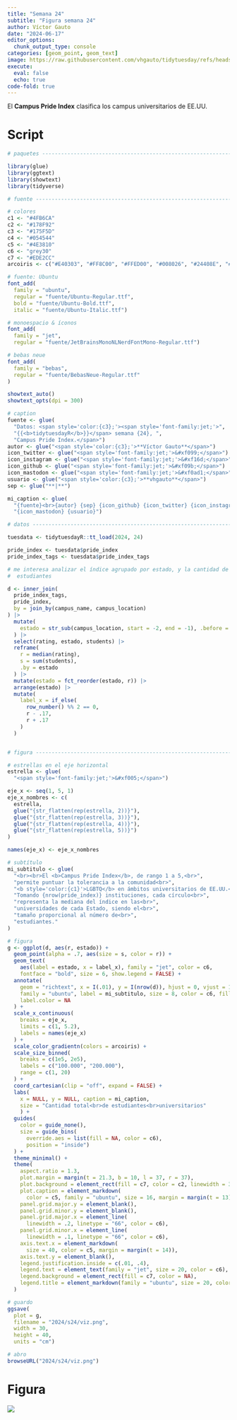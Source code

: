 ```yaml
---
title: "Semana 24"
subtitle: "Figura semana 24"
author: Víctor Gauto
date: "2024-06-17"
editor_options:
  chunk_output_type: console
categories: [geom_point, geom_text]
image: https://raw.githubusercontent.com/vhgauto/tidytuesday/refs/heads/main/2024/s24/viz.png
execute:
  eval: false
  echo: true
code-fold: true
---
```


El <b>Campus Pride Index</b> clasifica los campus universitarios de EE.UU.

# Script

```r

# paquetes ----------------------------------------------------------------

library(glue)
library(ggtext)
library(showtext)
library(tidyverse)

# fuente ------------------------------------------------------------------

# colores
c1 <- "#4FB6CA"
c2 <- "#178F92"
c3 <- "#175F5D"
c4 <- "#054544"
c5 <- "#4E3810"
c6 <- "grey30"
c7 <- "#EDE2CC"
arcoiris <- c("#E40303", "#FF8C00", "#FFED00", "#008026", "#24408E", "#732982")

# fuente: Ubuntu
font_add(
  family = "ubuntu", 
  regular = "fuente/Ubuntu-Regular.ttf",
  bold = "fuente/Ubuntu-Bold.ttf",
  italic = "fuente/Ubuntu-Italic.ttf")

# monoespacio & íconos
font_add(
  family = "jet", 
  regular = "fuente/JetBrainsMonoNLNerdFontMono-Regular.ttf")

# bebas neue
font_add(
  family = "bebas",
  regular = "fuente/BebasNeue-Regular.ttf"
)

showtext_auto()
showtext_opts(dpi = 300)

# caption
fuente <- glue(
  "Datos: <span style='color:{c3};'><span style='font-family:jet;'>",
  "{{<b>tidytuesdayR</b>}}</span> semana {24}, ",
  "Campus Pride Index.</span>")
autor <- glue("<span style='color:{c3};'>**Víctor Gauto**</span>")
icon_twitter <- glue("<span style='font-family:jet;'>&#xf099;</span>")
icon_instagram <- glue("<span style='font-family:jet;'>&#xf16d;</span>")
icon_github <- glue("<span style='font-family:jet;'>&#xf09b;</span>")
icon_mastodon <- glue("<span style='font-family:jet;'>&#xf0ad1;</span>")
usuario <- glue("<span style='color:{c3};'>**vhgauto**</span>")
sep <- glue("**|**")

mi_caption <- glue(
  "{fuente}<br>{autor} {sep} {icon_github} {icon_twitter} {icon_instagram} ",
  "{icon_mastodon} {usuario}")

# datos -------------------------------------------------------------------

tuesdata <- tidytuesdayR::tt_load(2024, 24)

pride_index <- tuesdata$pride_index
pride_index_tags <- tuesdata$pride_index_tags

# me interesa analizar el índice agrupado por estado, y la cantidad de
#  estudiantes

d <- inner_join(
  pride_index_tags,
  pride_index,
  by = join_by(campus_name, campus_location)
) |> 
  mutate(
    estado = str_sub(campus_location, start = -2, end = -1), .before = 2
  ) |> 
  select(rating, estado, students) |> 
  reframe(
    r = median(rating),
    s = sum(students),
    .by = estado
  ) |> 
  mutate(estado = fct_reorder(estado, r)) |> 
  arrange(estado) |> 
  mutate(
    label_x = if_else(
      row_number() %% 2 == 0,
      r - .17,
      r + .17
    )
  )


# figura ------------------------------------------------------------------

# estrellas en el eje horizontal
estrella <- glue(
  "<span style='font-family:jet;'>&#xf005;</span>")

eje_x <- seq(1, 5, 1)
eje_x_nombres <- c(
  estrella,
  glue("{str_flatten(rep(estrella, 2))}"),
  glue("{str_flatten(rep(estrella, 3))}"),
  glue("{str_flatten(rep(estrella, 4))}"),
  glue("{str_flatten(rep(estrella, 5))}")
)

names(eje_x) <- eje_x_nombres

# subtítulo
mi_subtitulo <- glue(
  "<br><br>El <b>Campus Pride Index</b>, de rango 1 a 5,<br>",
  "permite puntuar la tolerancia a la comunidad<br>",
  "<b style='color:{c1}'>LGBTQ</b> en ámbitos universitarios de EE.UU.<br><br>",
  "Tomando {nrow(pride_index)} instituciones, cada círculo<br>",
  "representa la mediana del índice en las<br>",
  "universidades de cada Estado, siendo el<br>",
  "tamaño proporcional al número de<br>",
  "estudiantes."
)

# figura
g <- ggplot(d, aes(r, estado)) +
  geom_point(alpha = .7, aes(size = s, color = r)) +
  geom_text(
    aes(label = estado, x = label_x), family = "jet", color = c6, 
    fontface = "bold", size = 6, show.legend = FALSE) +
  annotate(
    geom = "richtext", x = I(.01), y = I(nrow(d)), hjust = 0, vjust = 1, 
    family = "ubuntu", label = mi_subtitulo, size = 8, color = c6, fill = c7,
    label.color = NA
  ) +
  scale_x_continuous(
    breaks = eje_x,
    limits = c(1, 5.2),
    labels = names(eje_x)
  ) +
  scale_color_gradientn(colors = arcoiris) +
  scale_size_binned(
    breaks = c(1e5, 2e5),
    labels = c("100.000", "200.000"),
    range = c(1, 20)
  ) +
  coord_cartesian(clip = "off", expand = FALSE) +
  labs(
    x = NULL, y = NULL, caption = mi_caption,
    size = "Cantidad total<br>de estudiantes<br>universitarios"
    ) +
  guides(
    color = guide_none(),
    size = guide_bins(
      override.aes = list(fill = NA, color = c6),
      position = "inside")
  ) +
  theme_minimal() +
  theme(
    aspect.ratio = 1.3,
    plot.margin = margin(t = 21.3, b = 10, l = 37, r = 37),
    plot.background = element_rect(fill = c7, color = c2, linewidth = 3),
    plot.caption = element_markdown(
      color = c5, family = "ubuntu", size = 16, margin = margin(t = 13)),
    panel.grid.major.y = element_blank(),
    panel.grid.minor.y = element_blank(),
    panel.grid.major.x = element_line(
      linewidth = .2, linetype = "66", color = c6),
    panel.grid.minor.x = element_line(
      linewidth = .1, linetype = "66", color = c6),
    axis.text.x = element_markdown(
      size = 40, color = c5, margin = margin(t = 14)),
    axis.text.y = element_blank(),
    legend.justification.inside = c(.01, .4),
    legend.text = element_text(family = "jet", size = 20, color = c6),
    legend.background = element_rect(fill = c7, color = NA),
    legend.title = element_markdown(family = "ubuntu", size = 20, color = c6)
  )

# guardo
ggsave(
  plot = g,
  filename = "2024/s24/viz.png",
  width = 30,
  height = 40,
  units = "cm")

# abro
browseURL("2024/s24/viz.png")
```

# Figura

![](https://raw.githubusercontent.com/vhgauto/tidytuesday/refs/heads/main/2024/s24/viz.png)


